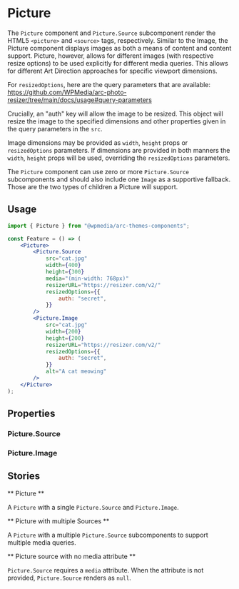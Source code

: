 

<Meta title="Components/Picture" component={Picture} />

# Picture

The `Picture` component and `Picture.Source` subcomponent render the HTML5 `<picture>` and `<source>` tags, respectively. Similar to the Image, the Picture component displays images as both a means of content and content support. Picture, however, allows for different images (with respective resize options) to be used explicitly for different media queries. This allows for different Art Direction approaches for specific viewport dimensions.

For `resizedOptions`, here are the query parameters that are available:
https://github.com/WPMedia/arc-photo-resizer/tree/main/docs/usage#query-parameters

Crucially, an "auth" key will allow the image to be resized. This object will resize the image to the specified dimensions and other properties given in the query parameters in the `src`.

Image dimensions may be provided as `width`, `height` props or `resizedOptions` parameters. If dimensions are provided in both manners the `width`, `height` props will be used, overriding the `resizedOptions` parameters.

The `Picture` component can use zero or more `Picture.Source` subcomponents and should also include one `Image` as a supportive fallback. Those are the two types of children a Picture will support.

## Usage

```jsx
import { Picture } from "@wpmedia/arc-themes-components";

const Feature = () => (
	<Picture>
		<Picture.Source
			src="cat.jpg"
			width={400}
			height={300}
			media="(min-width: 768px)"
			resizerURL="https://resizer.com/v2/"
			resizedOptions={{
				auth: "secret",
			}}
		/>
		<Picture.Image
			src="cat.jpg"
			width={200}
			height={200}
			resizerURL="https://resizer.com/v2/"
			resizedOptions={{
				auth: "secret",
			}}
			alt="A cat meowing"
		/>
	</Picture>
);
```

## Properties

<ArgsTable of={Picture} />

### Picture.Source

<ArgsTable of={Picture.Source} />

### Picture.Image

<ArgsTable of={Picture.Image} />

## Stories

** Picture **

A `Picture` with a single `Picture.Source` and `Picture.Image`.

<Canvas>
	<Story name="Picture">
		<Picture>
			<Picture.Source
				src="HY6LDPEW4BBFDLBYD4S3S7LZ3E.jpg"
				width={400}
				height={300}
				media="(min-width: 768px)"
				resizedOptions={{
					auth: "ab9e85e4ddf84da579c217bc66331a71941bd99dcfbc17ef0f25b166a094bec4",
				}}
				resizerURL="https://themesinternal-themesinternal-sandbox.web.arc-cdn.net/resizer/v2/"
			/>
			<Picture.Image
				src="HY6LDPEW4BBFDLBYD4S3S7LZ3E.jpg"
				alt="A person posing"
				height={300}
				width={300}
				resizedOptions={{
					auth: "ab9e85e4ddf84da579c217bc66331a71941bd99dcfbc17ef0f25b166a094bec4",
				}}
				resizerURL="https://themesinternal-themesinternal-sandbox.web.arc-cdn.net/resizer/v2/"
			/>
		</Picture>
	</Story>
</Canvas>

** Picture with multiple Sources **

A `Picture` with a multiple `Picture.Source` subcomponents to support multiple media queries.

<Canvas>
	<Story name="Picture with multiple Sources">
		<Picture>
			<Picture.Source
				src="HY6LDPEW4BBFDLBYD4S3S7LZ3E.jpg"
				width={500}
				height={300}
				media="(min-width: 768px)"
				resizedOptions={{
					auth: "ab9e85e4ddf84da579c217bc66331a71941bd99dcfbc17ef0f25b166a094bec4",
				}}
				resizerURL="https://themesinternal-themesinternal-sandbox.web.arc-cdn.net/resizer/v2/"
			/>
			<Picture.Image
				src="HY6LDPEW4BBFDLBYD4S3S7LZ3E.jpg"
				alt="A person posing"
				height={300}
				width={300}
				resizedOptions={{
					auth: "ab9e85e4ddf84da579c217bc66331a71941bd99dcfbc17ef0f25b166a094bec4",
				}}
				resizerURL="https://themesinternal-themesinternal-sandbox.web.arc-cdn.net/resizer/v2/"
			/>
		</Picture>
	</Story>
</Canvas>

** Picture source with no media attribute **

`Picture.Source` requires a `media` attribute. When the attribute is not provided, `Picture.Source` renders as `null`.

<Canvas>
	<Story name="Picture source is not rendered if it has no media attribute">
		<Picture>
			<Picture.Source
				src="HY6LDPEW4BBFDLBYD4S3S7LZ3E.jpg"
				width={500}
				height={300}
				resizedOptions={{
					auth: "ab9e85e4ddf84da579c217bc66331a71941bd99dcfbc17ef0f25b166a094bec4",
				}}
				resizerURL="https://themesinternal-themesinternal-sandbox.web.arc-cdn.net/resizer/v2/"
			/>
			<Picture.Image
				src="HY6LDPEW4BBFDLBYD4S3S7LZ3E.jpg"
				alt="A person posing"
				height={300}
				width={300}
				resizedOptions={{
					auth: "ab9e85e4ddf84da579c217bc66331a71941bd99dcfbc17ef0f25b166a094bec4",
				}}
				resizerURL="https://themesinternal-themesinternal-sandbox.web.arc-cdn.net/resizer/v2/"
			/>
		</Picture>
	</Story>
</Canvas>
